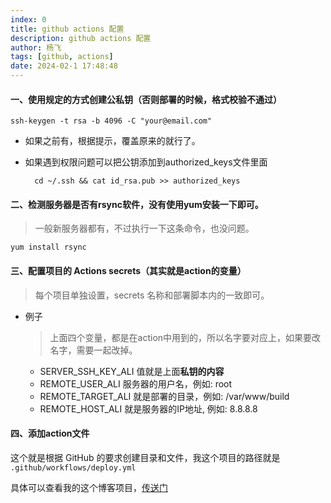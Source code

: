 ```yaml
---
index: 0
title: github actions 配置
description: github actions 配置
author: 杨飞
tags: [github, actions]
date: 2024-02-1 17:48:48
---
```


#### 一、使用规定的方式创建公私钥（否则部署的时候，格式校验不通过）

```shell
ssh-keygen -t rsa -b 4096 -C "your@email.com"
```

- 如果之前有，根据提示，覆盖原来的就行了。

- 如果遇到权限问题可以把公钥添加到authorized_keys文件里面

  ```shell
    cd ~/.ssh && cat id_rsa.pub >> authorized_keys
  ```

#### 二、检测服务器是否有rsync软件，没有使用yum安装一下即可。
> 一般新服务器都有，不过执行一下这条命令，也没问题。

```shell
yum install rsync
```

#### 三、配置项目的 Actions secrets（其实就是action的变量）
> 每个项目单独设置，secrets 名称和部署脚本内的一致即可。

- 例子
  > 上面四个变量，都是在action中用到的，所以名字要对应上，如果要改名字，需要一起改掉。

  - SERVER_SSH_KEY_ALI  值就是上面**私钥的内容**
  - REMOTE_USER_ALI     服务器的用户名，例如: root
  - REMOTE_TARGET_ALI   就是部署的目录，例如: /var/www/build
  - REMOTE_HOST_ALI     就是服务器的IP地址, 例如: 8.8.8.8

#### 四、添加action文件

这个就是根据 GitHub 的要求创建目录和文件，我这个项目的路径就是 `.github/workflows/deploy.yml`

具体可以查看我的这个博客项目，[传送门](https://github.com/yangfei4913438/mdx-blog)


